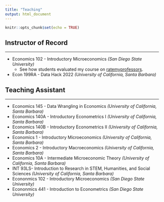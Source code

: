 ```yaml
---
title: "Teaching"
output: html_document
---
```


```r
knitr::opts_chunk$set(echo = TRUE)
```

## Instructor of Record
***
* Economics 102 - Introductory Microeconomics *(San Diego State University)*
  + See how students evaluated my course on [ratemyprofessors](https://www.ratemyprofessors.com/ShowRatings.jsp?tid=2280144).
* Econ 199RA - Data Hack 2022 *(University of California, Santa Barbara)*

## Teaching Assistant
***
* Economics 145 - Data Wrangling in Economics *(University of California, Santa Barbara)*
* Economics 140A - Introductory Econometrics I *(University of California, Santa Barbara)*
* Economics 140B - Introductory Econometrics II *(University of California, Santa Barbara)*
* Economics 1 - Introductory Microeconomics *(University of California, Santa Barbara)*
* Economics 2 - Introductory Macroeconomics *(University of California, Santa Barbara)*
* Economics 10A - Intermediate Microeconomic Theory *(University of California, Santa Barbara)*
* INT 93LS- Introduction to Research in STEM, Humanities, and Social Sciences *(University of California, Santa Barbara)*
* Econonmics 102 - Introductory Microeconomics *(San Diego State University)*
* Econonmics 441 - Introduction to Econometrics *(San Diego State University)*